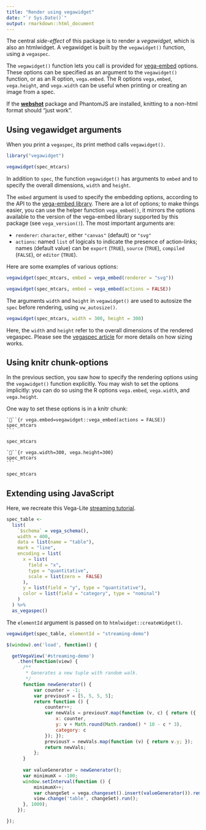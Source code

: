 ```yaml
---
title: "Render using vegawidget"
date: "`r Sys.Date()`"
output: rmarkdown::html_document
---
```


The central *side-effect* of this package is to render a *vegawidget*, which is also an htmlwidget. A vegawidget is built by the `vegawidget()` function, using a `vegaspec`. 

The `vegawidget()` function lets you call is provided for [vega-embed](https://github.com/vega/vega-embed) options. These options can be specified as an argument to the `vegawidget()` function, or as an R option, `vega.embed`. The R options `vega,embed`, `vega.height`, and `vega.width` can be useful when printing or creating an image from a spec. 

If the [**webshot**](https://CRAN.R-project.org/package=webshot) package and PhantomJS are installed, knitting to a non-html format should "just work".

## Using vegawidget arguments

When you print a `vegaspec`, its print method calls `vegawidget()`.

```r
library("vegawidget")

vegawidget(spec_mtcars) 
```
 
 In addition to `spec`, the function `vegawidget()` has arguments to `embed` and to specify the overall dimensions, `width` and `height`. 

The `embed` argument is used to specify the embedding options, according to the API to the [vega-embed library](https://github.com/vega/vega-embed#options). There are a lot of options; to make things easier, you can use the helper function `vega_embed()`, it mirrors the options available to the version of the vega-embed library supported by this package (see `vega_version()`). The most important arguments are:

- `renderer`: `character`, either `"canvas"` (default) or `"svg"`
- `actions`: named `list` of logicals to indicate the presence of action-links; names (default value) can be `export` (`TRUE`), `source` (`TRUE`), `compiled` (`FALSE`), or `editor` (`TRUE`).

Here are some examples of various options:

```r
vegawidget(spec_mtcars, embed = vega_embed(renderer = "svg"))
```

```r
vegawidget(spec_mtcars, embed = vega_embed(actions = FALSE))
```

The arguments `width` and `height` in `vegawidget()` are used to autosize the `spec` before rendering, using `vw_autosize()`.

```r
vegawidget(spec_mtcars, width = 300, height = 300)
```

Here, the `width` and `height` refer to the overall dimensions of the rendered vegaspec.
Please see the [vegaspec article](vegaspec.html) for more details on how sizing works.

## Using knitr chunk-options

In the previous section, you saw how to specify the rendering options using the `vegawidget()` function explicitly. You may wish to set the options implicitly: you can do so using the R options `vega.embed`, `vega.width`, and `vega.height`.

One way to set these options is in a knitr chunk:

    ```{r vega.embed=vegawidget::vega_embed(actions = FALSE)}
    spec_mtcars
    ```

```r
spec_mtcars
```

    ```{r vega.width=300, vega.height=300}
    spec_mtcars
    ```

```r
spec_mtcars
```

## Extending using JavaScript

Here, we recreate this Vega-Lite [streaming tutorial](https://vega.github.io/vega-lite/tutorials/streaming.html).

```r
spec_table <-
  list(
    `$schema` = vega_schema(),
    width = 400,
    data = list(name = "table"),
    mark = "line",
    encoding = list(
      x = list(
        field = "x", 
        type = "quantitative",
        scale = list(zero =  FALSE)
      ),
      y = list(field = "y", type = "quantitative"),
      color = list(field = "category", type = "nominal")
    )
  ) %>%
  as_vegaspec()
```

The `elementId` argument is passed on to `htmlwidget::createWidget()`. 

```r
vegawidget(spec_table, elementId = "streaming-demo")
```

```js
$(window).on('load', function() {

  getVegaView('#streaming-demo')
    .then(function(view) {
      /**
       * Generates a new tuple with random walk.
       */
      function newGenerator() {
          var counter = -1;
          var previousY = [5, 5, 5, 5];
          return function () {
              counter++;
              var newVals = previousY.map(function (v, c) { return ({
                  x: counter,
                  y: v + Math.round(Math.random() * 10 - c * 3),
                  category: c
              }); });
              previousY = newVals.map(function (v) { return v.y; });
              return newVals;
          };
      }
  
      var valueGenerator = newGenerator();
      var minimumX = -100;
      window.setInterval(function () {
          minimumX++;
          var changeSet = vega.changeset().insert(valueGenerator()).remove(function (t) { return t.x < minimumX; });
          view.change('table', changeSet).run();
      }, 1000);  
    });

});


```




